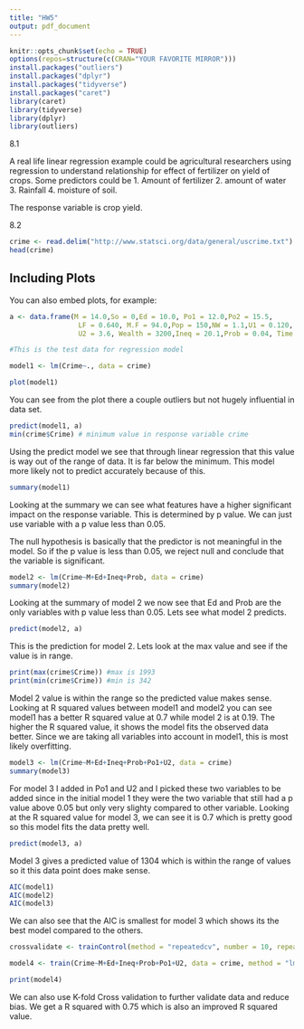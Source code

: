 ---
title: "HW5"
output: pdf_document
---

```{r setup, include=FALSE}
knitr::opts_chunk$set(echo = TRUE)
options(repos=structure(c(CRAN="YOUR FAVORITE MIRROR")))
install.packages("outliers")
install.packages("dplyr")
install.packages("tidyverse")
install.packages("caret")
library(caret)
library(tidyverse)
library(dplyr)
library(outliers)
```
8.1

A real life linear regression example could be agricultural researchers using regression to understand relationship for effect of fertilizer on yield of crops. Some predictors could be 
1. Amount of fertilizer
2. amount of water
3. Rainfall
4. moisture of soil.

The response variable is crop yield. 



8.2

```{r}
crime <- read.delim("http://www.statsci.org/data/general/uscrime.txt")
head(crime)

```

## Including Plots

You can also embed plots, for example:

```{r}
a <- data.frame(M = 14.0,So = 0,Ed = 10.0, Po1 = 12.0,Po2 = 15.5,
                 LF = 0.640, M.F = 94.0,Pop = 150,NW = 1.1,U1 = 0.120,
                 U2 = 3.6, Wealth = 3200,Ineq = 20.1,Prob = 0.04, Time = 39.0)

#This is the test data for regression model

```


```{r}
model1 <- lm(Crime~., data = crime)

```


```{r}
plot(model1)

```
You can see from the plot there a couple outliers but not hugely influential in data set. 

```{r}
predict(model1, a)
min(crime$Crime) # minimum value in response variable crime
```
Using the predict model we see that through linear regression that this value is way out of the range of data. It is far below the minimum. This model more likely not to predict accurately because of this. 

```{r}
summary(model1)

```
Looking at the summary we can see what features have a higher significant impact on the response variable. This is determined by p value. We can just use variable with a p value less than 0.05. 

The null hypothesis is basically that the predictor is not meaningful in the model. So if the p value is less than 0.05, we reject null and conclude that the variable is significant. 

```{r}
model2 <- lm(Crime~M+Ed+Ineq+Prob, data = crime)
summary(model2)
```
Looking at the summary of model 2 we now see that Ed and Prob are the only variables with p value less than 0.05. Lets see what model 2 predicts.

```{r}

predict(model2, a)

```
This is the prediction for model 2. Lets look at the max value and see if the value is in range.
```{r}
print(max(crime$Crime)) #max is 1993
print(min(crime$Crime)) #min is 342
```
Model 2 value is within the range so the predicted value makes sense. Looking at R squared values between model1 and model2 you can see model1 has a better R squared value at 0.7 while model 2 is at 0.19. The higher the R squared value, it shows the model fits the observed data better. Since we are taking all variables into account in model1, this is most likely overfitting. 

```{r}

model3 <- lm(Crime~M+Ed+Ineq+Prob+Po1+U2, data = crime)
summary(model3)

```
For model 3 I added in Po1 and U2 and I picked these two variables to be added since in the initial model 1 they were the two variable that still had a p value above 0.05 but only very slighty compared to other variable. Looking at the R squared value for model 3, we can see it is 0.7 which is pretty good so this model fits the data pretty well. 

```{r}

predict(model3, a)

```
Model 3 gives a predicted value of 1304 which is within the range of values so it this data point does make sense. 


```{r}
AIC(model1)
AIC(model2)
AIC(model3)
```
We can also see that the AIC is smallest for model 3 which shows its the best model compared to the others. 


```{r}
crossvalidate <- trainControl(method = "repeatedcv", number = 10, repeats = 3)

model4 <- train(Crime~M+Ed+Ineq+Prob+Po1+U2, data = crime, method = "lm", trControl = crossvalidate)

print(model4)


```
We can also use K-fold Cross validation to further validate data and reduce bias. We get a R squared with 0.75 which is also an improved R squared value. 

